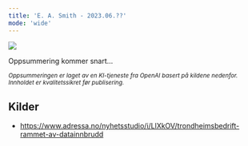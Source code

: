 ```yaml
---
title: 'E. A. Smith - 2023.06.??'
mode: 'wide'
---
```


<Frame>
<img src="/images/e-a-smith.png" noZoom/>
</Frame>

Oppsummering kommer snart...

<sup><i>Oppsummeringen er laget av en KI-tjeneste fra OpenAI basert på kildene nedenfor. Innholdet er kvalitetssikret før publisering.</i></sup>

## Kilder
- https://www.adressa.no/nyhetsstudio/i/LlXkOV/trondheimsbedrift-rammet-av-datainnbrudd
